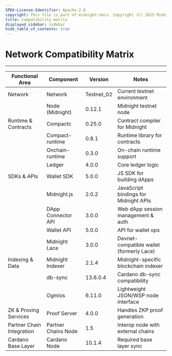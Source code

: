 ```yaml
---
SPDX-License-Identifier: Apache-2.0
copyright: This file is part of midnight-docs. Copyright (C) 2025 Midnight Foundation. Licensed under the Apache License, Version 2.0 (the "License"); You may not use this file except in compliance with the License. You may obtain a copy of the License at http://www.apache.org/licenses/LICENSE-2.0 Unless required by applicable law or agreed to in writing, software distributed under the License is distributed on an "AS IS" BASIS, WITHOUT WARRANTIES OR CONDITIONS OF ANY KIND, either express or implied. See the License for the specific language governing permissions and limitations under the License.
title: Compatibility matrix
displayed_sidebar: sidebar
hide_table_of_contents: true
---
```


# Network Compatibility Matrix

---

| **Functional Area**        | **Component**                       | **Version** | **Notes**                                   |
|----------------------------|-------------------------------------|-------------|---------------------------------------------|
| Network                    | Network                             | Testnet_02  | Current testnet environment                 |
|                            | Node (Midnight)                     | 0.12.1      | Midnight testnet node                       |
| Runtime & Contracts        | Compactc                            | 0.25.0      | Contract compiler for Midnight              |
|                            | Compact-runtime                     | 0.8.1       | Runtime library for contracts               |
|                            | Onchain-runtime                     | 0.3.0       | On-chain runtime support                    |
|                            | Ledger                              | 4.0.0       | Core ledger logic                           |
| SDKs & APIs                | Wallet SDK                          | 5.0.0       | JS SDK for building dApps                   |
|                            | Midnight.js                         | 2.0.2       | JavaScript bindings for Midnight APIs       |
|                            | DApp Connector API                  | 3.0.0       | Web dApp session management & auth          |
|                            | Wallet API                          | 5.0.0       | API for wallet ops                          |
|                            | Midnight Lace                       | 3.0.0       | Devnet-compatible wallet (formerly Lace)    |
| Indexing & Data            | Midnight Indexer                    | 2.1.4       | Midnight-specific blockchain indexer        |
|                            | db-sync                             | 13.6.0.4    | Cardano db-sync compatibility               |
|                            | Ogmios                              | 6.11.0      | Lightweight JSON/WSP node interface         |
| ZK & Proving Services      | Proof Server                        | 4.0.0       | Handles ZKP proof generation                |
| Partner Chain Integration  | Partner Chains Node                 | 1.5         | Interop node with external chains           |
| Cardano Base Layer         | Cardano Node                        | 10.1.4      | Required base layer sync                    |
